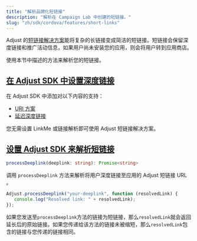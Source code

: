 ```yaml
---
title: "解析品牌化短链接"
description: "解析在 Campaign Lab 中创建的短链接。"
slug: "zh/sdk/cordova/features/short-links"
---
```


Adjust 的[短链接解决方案](https://help.adjust.com/zh/article/short-branded-links)能将复杂的长链接变成简洁的短链接。短链接会保留深度链接和推广活动信息，如果用户尚未安装您的应用，则会将用户转到应用商店。

使用本节中描述的方法来解析您的短链接。

## [在 Adjust SDK 中设置深度链接](set-up-deep-linking-in-the-adjust-sdk)

在 Adjust SDK 中添加对以下内容的支持：

-  [URI 方案](/en/sdk/cordova/features/deep-links)
-  [延迟深度链接](/en/sdk/cordova/features/deep-links#deferred-deep-linking)

<Callout type="note">

您无需设置 LinkMe 或链接解析即可使用 Adjust 短链接解决方案。

</Callout>

## [设置 Adjust SDK 来解析短链接](set-up-the-adjust-sdk-to-resolve-short-links)

<CodeBlock title="方法签名">

```ts
processDeeplink(deeplink: string): Promise<string>
```

</CodeBlock>

调用 `processDeeplink` 方法来解析将用户深度链接至应用的 Adjust 短链接 URL 。

```js
Adjust.processDeeplink("your-deeplink", function (resolvedLink) {
   console.log("Resolved link: " + resolvedLink);
});
```

如果您发送至`processDeeplink`方法的链接为短链接，那么`resolvedLink`就会返回延长后的原始链接。如果您传递给该方法的链接未被缩短，那么`resolvedLink`包含的链接与您传递的链接相同。
